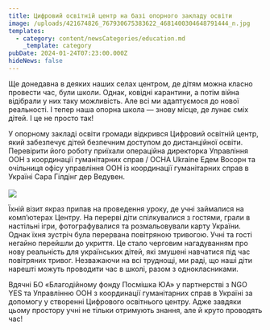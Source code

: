 ```yaml
---
title: Цифровий освітній центр на базі опорного закладу освіти
image: /uploads/421674826_767930675383622_4681400304648791444_n.jpg
templates:
  - category: content/newsCategories/education.md
    _template: category
pubDate: 2024-01-24T07:23:00.000Z
hideNews: false
---
```


Ще донедавна в деяких наших селах центром, де дітям можна класно провести час, були школи. Однак, ковідні карантини, а потім війна відібрали у них таку можливість.  Але всі ми адаптуємося до нової реальності. І тепер наша опорна школа — знову місце, де лунає сміх дітей. І це не просто так! 

У опорному закладі освіти громади відкрився Цифровий освітній центр, який забезпечує дітей безпечним доступом до дистанційної освіти. Перевірити його роботу приїхали операційна директорка Управління ООН з координації гуманітарних справ / OCHA Ukraine Едем Восорн та очільниця офісу управління ООН із координації гуманітарних справ в Україні Сара Гілдінг дер Ведувен.\
\
![](/uploads/421500713_767930685383621_2857479783899579387_n.jpg)

Їхній візит якраз припав на проведення уроку, де учні займалися на комп’ютерах Центру. На перерві діти спілкувалися з гостями, грали в настільні ігри, фотографувалися та розмальовували карту України. Однак їхня зустріч була перервана повітряною тривогою. Учні та гості негайно перейшли до укриття. Це стало черговим нагадуванням про нову реальність для українських дітей, які змушені навчатися під час повітряних тривог. Незважаючи на всі труднощі, ми раді, що наші діти нарешті можуть проводити час в школі, разом з однокласниками.

Вдячні БО «Благодійному фонду Посмішка ЮА» у партнерстві з NGO YES  та Управлінню ООН з координації гуманітарних справ в Україні за допомогу у створенні Цифрового освітнього центру. Адже завдяки цьому простору учні не тільки отримують знання, але й круто проводять час!
